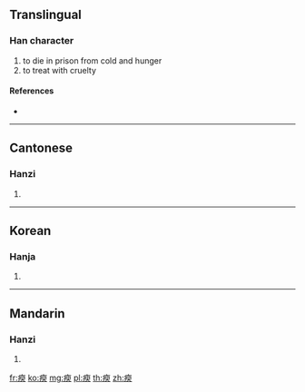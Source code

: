 {{character info/new}}
==Translingual==

===Han character===
{{Han char|rn=104|rad=疒|as=09|sn=14|four=30137|canj=KHXO}}

# to die in prison from cold and hunger
# to treat with cruelty

====References====
* {{Han ref|kx=0776.340|dkj=22336|dj=1187.110|hdz=42681.050|uh=7610|ud=30224|bh=DECF|bd=57039}}

----

==Cantonese==

===Hanzi===
{{yue-hanzi|jyut=|y=yu5}}

# {{defn|lang=yue|sort=疒09}}

----

==Korean==

===Hanja===
{{ko-hanja|hangeul=유|eumhun=|rv=yu|mr=yu|y=yu}}

# {{defn|lang=ko|sort=疒09}}

----

==Mandarin==

===Hanzi===
{{cmn-hanzi|pin=[[yǔ]] ([[yu3]])|wg=yü<sup>3</sup>}}

# {{defn|lang=cmn|sort=疒09}}

[[fr:瘐]]
[[ko:瘐]]
[[mg:瘐]]
[[pl:瘐]]
[[th:瘐]]
[[zh:瘐]]
